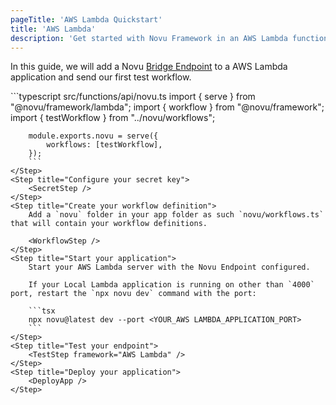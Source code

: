 ```yaml
---
pageTitle: 'AWS Lambda Quickstart'
title: 'AWS Lambda'
description: 'Get started with Novu Framework in an AWS Lambda function'
---
```



In this guide, we will add a Novu [Bridge Endpoint](/platform/concepts/endpoint) to a AWS Lambda application and send our first test workflow.

<Steps>
    <Step title="Set up your local environment">
        <LocalStudio />
    </Step>
    <Step title="Install packages">
        <PackagesStep />
    </Step>
    <Step title="Add a Novu API Endpoint">
        ```typescript src/functions/api/novu.ts
        import { serve } from "@novu/framework/lambda";
        import { workflow } from "@novu/framework";
        import { testWorkflow } from "../novu/workflows";

        module.exports.novu = serve({
            workflows: [testWorkflow],
        });
        ```
    </Step>
    <Step title="Configure your secret key">
        <SecretStep />
    </Step>
    <Step title="Create your workflow definition">
        Add a `novu` folder in your app folder as such `novu/workflows.ts` that will contain your workflow definitions.

        <WorkflowStep />
    </Step>
    <Step title="Start your application">
        Start your AWS Lambda server with the Novu Endpoint configured.

        If your Local Lambda application is running on other than `4000` port, restart the `npx novu dev` command with the port:

        ```tsx
        npx novu@latest dev --port <YOUR_AWS LAMBDA_APPLICATION_PORT>
        ```
    </Step>
    <Step title="Test your endpoint">
        <TestStep framework="AWS Lambda" />
    </Step>
    <Step title="Deploy your application">
        <DeployApp />
    </Step>

</Steps>

<NextStepsStep />
